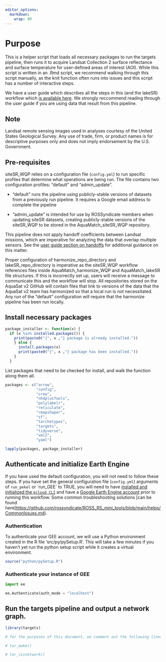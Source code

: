 ```yaml
---
editor_options: 
  markdown: 
    wrap: 80
---
```


# Purpose

This is a helper script that loads all necessary packages to run the targets
pipeline, then runs it to acquire Landsat Collection 2 surface reflectance and
surface temperature for user-defined areas of interest (AOI). While this script
is written in an .Rmd script, we recommend walking through this script manually,
as the knit function often runs into issues and this script has a number of
interactive steps.

We have a user guide which describes all the steps in this (and the lakeSR)
workflow which [is available
here](https://aquasat.github.io/AquaMatch_lakeSR/index.html). We strongly
reccommend reading through the user guide if you are using data that result from
this pipeline.

## Note

Landsat remote sensing images used in analyses courtesy of the United States
Geological Survey. Any use of trade, firm, or product names is for descriptive
purposes only and does not imply endorsement by the U.S. Government.

## Pre-requisites

siteSR_WQP relies on a configuration file (`config.yml`) to run specific
profiles that determine what operations are being run. The file contains two
configuration profiles: "default" and "admin_update".

-   "default" runs the pipeline using publicly-stable versions of datasets from
    a previously run pipeline. It requires a Google email address to complete
    the pipeline

-   "admin_update" is intended for use by ROSSyndicate members when updating
    siteSR datasets, creating publicly-stable versions of the siteSR_WQP to be
    stored in the AquaMatch_siteSR_WQP repository.

This pipeline does not apply handoff coefficients between Landsat missions,
which are imperative for analyzing the data that overlap multiple sensors. See
the [user guide section on
handoffs](https://aquasat.github.io/AquaMatch_lakeSR/define-handoff.html) for
additional guidance on this matter.

Proper configuration of harmonize_repo_directory and lakeSR_repo_directory is
imperative as the siteSR_WQP workflow references files inside
AquaMatch_harmonize_WQP and AquaMatch_lakeSR file structures. If this is
incorrectly set up, users will receive a message to communicate this and the
workflow will stop. All repositories stored on the AquaSat v2 GitHub will
contain files that link to versions of the data that the AquaSat v2 team has
harmonized so that a local run is not necessitated. Any run of the "default"
configuration will require that the harmonize pipeline has been run locally.

## Install necessary packages

```r
package_installer <- function(x) {
  if (x %in% installed.packages()) {
    print(paste0("{", x ,"} package is already installed."))
    } else {
      install.packages(x)
      print(paste0("{", x ,"} package has been installed."))
    }
  }
```

List packages that need to be checked for install, and walk the function along
them all.

```r
packages <- c("arrow",
              "config",
              "crew",
              "nhdplusTools",
              "polylabelr",
              "reticulate",
              "rmapshaper",
              "sf", 
              "tarchetypes",
              "targets",
              "tidyverse",
              "xml2",
              "yaml")

lapply(packages, package_installer)
```

## Authenticate and initialize Earth Engine

If you have used the default configuration, you will not need to follow these
steps. If you have set the general configuration file (`config.yml`) arguments
of `run_pekel` or \`run_GEE\` to TRUE, you will need to have [installed and
initialized the `gcloud CLI`](https://cloud.google.com/sdk/docs/install) and
have a [Google Earth Engine
account](https://code.earthengine.google.com/register) prior to running this
workflow. Some common troubleshooting solutions [can be found
here]<https://github.com/rossyndicate/ROSS_RS_mini_tools/blob/main/helps/CommonIssues.md>).

### Authentication

To authenticate your GEE account, we will use a Python environment created in
the R file 'src/py/pySetup.R'. This will take a few minutes if you haven't yet
run the python setup script while it creates a virtual environment.

```r
source("python/pySetup.R")
```

### Authenticate your instance of GEE

```python
import ee

ee.Authenticate(auth_mode = "localhost")
```

## Run the targets pipeline and output a network graph.

```r
library(targets)

# for the purposes of this document, we comment out the following lines, as they may take a long time to run depending on configuration settings. 

# tar_make()

# tar_visnetwork()
```
